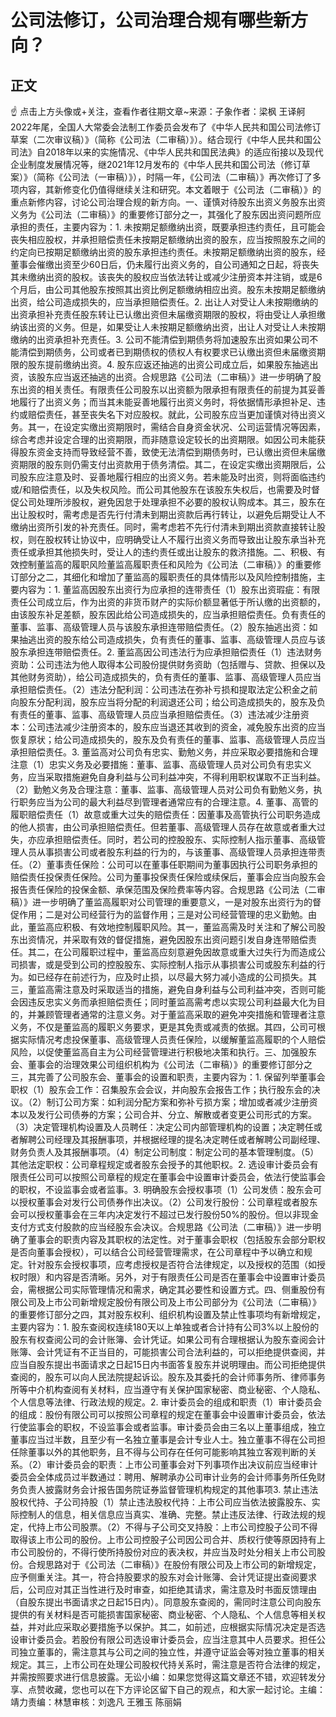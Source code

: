 # 公司法修订，公司治理合规有哪些新方向？
## 正文
☝ 点击上方头像或+关注，查看作者往期文章~来源：子象作者：梁枫 王译舸2022年尾，全国人大常委会法制工作委员会发布了《中华人民共和国公司法修订草案（二次审议稿）》（简称《公司法（二审稿）》）。结合现行《中华人民共和国公司法》自2018年以来的实施情况、《中华人民共和国民法典》的适应衔接以及现代企业制度发展情况等，继2021年12月发布的《中华人民共和国公司法（修订草案）》（简称《公司法（一审稿）》），时隔一年，《公司法（二审稿）》再次修订了多项内容，其新修变化仍值得继续关注和研究。本文着眼于《公司法（二审稿）》的重点新修内容，讨论公司治理合规的新方向。一、谨慎对待股东出资义务股东出资义务为《公司法（二审稿）》的重要修订部分之一，其强化了股东因出资问题所应承担的责任，主要内容为：1. 未按期足额缴纳出资，既要承担违约责任，且可能会丧失相应股权，并承担赔偿责任未按期足额缴纳出资的股东，应当按照股东之间的约定向已按期足额缴纳出资的股东承担违约责任。未按期足额缴纳出资的股东，经董事会催缴出资至少60日后，仍未履行出资义务的，自公司通知之日起，将丧失其未缴纳出资的股权。该丧失的股权应当依法转让或减少注册资本并注销，或是6个月后，由公司其他股东按照其出资比例足额缴纳相应出资。股东未按期足额缴纳出资，给公司造成损失的，应当承担赔偿责任。2. 出让人对受让人未按期缴纳的出资承担补充责任股东转让已认缴出资但未届缴资期限的股权，将由受让人承担缴纳该出资的义务。但是，如果受让人未按期足额缴纳出资，出让人对受让人未按期缴纳的出资承担补充责任。3. 公司不能清偿到期债务将加速股东出资如果公司不能清偿到期债务，公司或者已到期债权的债权人有权要求已认缴出资但未届缴资期限的股东提前缴纳出资。4. 股东应返还抽逃的出资公司成立后，如果股东抽逃出资，该股东应当返还抽逃的出资。合规思路《公司法（二审稿）》进一步明确了股东出资的相关责任。有限责任公司股东以出资额为限承担有限责任的前提为其妥善地履行了出资义务；而当其未能妥善地履行出资义务时，将依据情形承担补足、违约或赔偿责任，甚至丧失名下对应股权。就此，公司股东应当更加谨慎对待出资义务。其一，在设定实缴出资期限时，需结合自身资金状况、公司运营情况等因素，综合考虑并设定合理的出资期限，而非随意设定较长的出资期限。如因公司未能获得股东资金支持而导致经营不善，致使无法清偿到期债务时，已认缴出资但未届缴资期限的股东则仍需支付出资款用于债务清偿。其二，在设定实缴出资期限后，公司股东应注意及时、妥善地履行相应的出资义务。若未能及时出资，则将面临违约或/和赔偿责任，以及失权风险。而公司其他股东在该股东失权后，也需要及时督促公司处理所涉股权，避免因怠于处理承担不必要的股权认购成本。其三，股东在出让股权时，需考虑是否先行付清未到期出资款后再行转让，以避免后期受让人不缴纳出资所引发的补充责任。同时，需考虑若不先行付清未到期出资款直接转让股权，则在股权转让协议中，应明确受让人不履行出资义务而导致出让股东承当补充责任或承担其他损失时，受让人的违约责任或出让股东的救济措施。二、积极、有效控制董监高的履职风险董监高履职责任和风险为《公司法（二审稿）》的重要修订部分之二，其细化和增加了董监高的履职责任的具体情形以及风险控制措施，主要内容为：1. 董监高因股东出资行为应承担的连带责任（1）股东出资瑕疵：有限责任公司成立后，作为出资的非货币财产的实际价额显著低于所认缴的出资额的，由该股东补足差额，股东因此给公司造成损失的，应当承担赔偿责任。负有责任的董事、监事、高级管理人员与该股东承担连带赔偿责任。（2）股东抽逃出资：如果抽逃出资的股东给公司造成损失，负有责任的董事、监事、高级管理人员应与该股东承担连带赔偿责任。2. 董监高因公司违法行为应承担赔偿责任（1）违法财务资助：公司违法为他人取得本公司股份提供财务资助（包括赠与、贷款、担保以及其他财务资助），给公司造成损失的，负有责任的董事、监事、高级管理人员应当承担赔偿责任。（2）违法分配利润：公司违法在弥补亏损和提取法定公积金之前向股东分配利润，股东应当将分配的利润退还公司；给公司造成损失的，股东及负有责任的董事、监事、高级管理人员应当承担赔偿责任。（3）违法减少注册资本：公司违法减少注册资本的，股东应当退还其收到的资金，减免股东出资的应当恢复原状；给公司造成损失的，股东及负有责任的董事、监事、高级管理人员应当承担赔偿责任。3. 董监高对公司负有忠实、勤勉义务，并应采取必要措施和合理注意（1）忠实义务及必要措施：董事、监事、高级管理人员对公司负有忠实义务，应当采取措施避免自身利益与公司利益冲突，不得利用职权谋取不正当利益。（2）勤勉义务及合理注意：董事、监事、高级管理人员对公司负有勤勉义务，执行职务应当为公司的最大利益尽到管理者通常应有的合理注意。4. 董事、高管的履职赔偿责任（1）故意或重大过失的赔偿责任：因董事及高管执行公司职务造成的他人损害，由公司承担赔偿责任。但若董事、高级管理人员存在故意或者重大过失，亦应承担赔偿责任。同时，若公司的控股股东、实际控制人指示董事、高级管理人员从事损害公司或者股东利益的行为的，与该董事、高级管理人员承担连带责任。（2）董事责任保险：公司可以在董事任职期间为董事因执行公司职务承担的赔偿责任投保责任保险。公司为董事投保责任保险或续保后，董事会应当向股东会报告责任保险的投保金额、承保范围及保险费率等内容。合规思路《公司法（二审稿）》进一步明确了董监高履职对公司管理的重要意义，一是对股东出资行为的督促作用；二是对公司经营行为的监督作用；三是对公司经营管理的忠义勤勉。由此，董监高应积极、有效地控制履职风险。其一，董监高需及时关注和了解公司股东出资情况，并采取有效的督促措施，避免因股东出资问题引发自身连带赔偿责任。其二，在公司履职过程中，董监高应刻意避免因故意或重大过失行为而造成公司损害，或是受到公司的控股股东、实际控制人指示从事损害公司或股东利益的行为。如已经存在前述行为，应及时止损，以尽最大努力减小造成的公司损失。其三，董监高需注意及时采取适当的措施，避免自身利益与公司利益冲突，否则可能会因违反忠实义务而承担赔偿责任；同时董监高需考虑以实现公司利益最大化为目的，并兼顾管理者通常的注意义务。对于董监高采取的避免冲突措施和管理者注意义务，不仅是董监高的履职义务要求，更是其免责或减责的依据。其四，公司可根据实际情况考虑投保董事、高级管理人员责任保险，以缓解董监高履职的个人赔偿风险，以促使董监高自主为公司经营管理进行积极地决策和执行。三、加强股东会、董事会的治理效果公司组织机构为《公司法（二审稿）》的重要修订部分之三，其完善了公司股东会、董事会的设置和职责，主要内容为：1. 保留列举董事会职权（1）股东会工作：召集股东会会议，并向股东会报告工作；执行股东会的决议。（2）制订公司方案：如利润分配方案和弥补亏损方案；增加或者减少注册资本以及发行公司债券的方案；公司合并、分立、解散或者变更公司形式的方案。（3）决定管理机构设置及人员聘任：决定公司内部管理机构的设置；决定聘任或者解聘公司经理及其报酬事项，并根据经理的提名决定聘任或者解聘公司副经理、财务负责人及其报酬事项。（4）制定公司制度：制定公司的基本管理制度。（5）其他法定职权：公司章程规定或者股东会授予的其他职权。2. 选设审计委员会有限责任公司可以按照公司章程的规定在董事会中设置审计委员会，依法行使监事会的职权，不设监事会或者监事。3. 明确股东会授权事项（1）公司发债：股东会可以授权董事会对发行公司债券作出决议。（2）公司发行股份：公司章程或者股东会可以授权董事会在三年内决定发行不超过已发行股份50%的股份。但以非现金支付方式支付股款的应当经股东会决议。合规思路《公司法（二审稿）》进一步明确了董事会的职责内容及其职权的法定性。对于董事会职权（包括股东会部分职权是否向董事会授权），可以结合公司经营管理需求，在公司章程中予以确立和规定。针对股东会授权事项，应考虑授权是否符合法律规定，以及授权的范围（如授权时限）和内容是否清晰。另外，对于有限责任公司是否在董事会中设置审计委员会，需根据公司实际管理情况和需求，确定其必要性和设置方式。四、侧重股份有限公司及上市公司新增规定股份有限公司及上市公司部分为《公司法（二审稿）》的重要修订部分之四，其对股东权利、组织机构设置及禁止性事项均有新增规定，主要内容为：1. 股东查阅权连续180天以上单独或者合计持有公司3%以上股份的股东有权查阅公司的会计账簿、会计凭证。如果公司有合理根据认为股东查阅会计账簿、会计凭证有不正当目的，可能损害公司合法利益的，可以拒绝提供查阅，并应当自股东提出书面请求之日起15日内书面答复股东并说明理由。而公司拒绝提供查阅的，股东可以向人民法院提起诉讼。股东及其委托的会计师事务所、律师事务所等中介机构查阅有关材料，应当遵守有关保护国家秘密、商业秘密、个人隐私、个人信息等法律、行政法规的规定。2. 审计委员会的组成和职责（1）审计委员会的组成：股份有限公司可以按照公司章程的规定在董事会中设置审计委员会，依法行使监事会的职权，不设监事会或者监事。审计委员会由三名以上董事组成，独立董事应当过半数，且至少有一名独立董事是会计专业人士。独立董事不得在公司担任除董事以外的其他职务，且不得与公司存在任何可能影响其独立客观判断的关系。（2）审计委员会的职责：上市公司董事会对下列事项作出决议前应当经审计委员会全体成员过半数通过：聘用、解聘承办公司审计业务的会计师事务所任免财务负责人披露财务会计报告国务院证券监督管理机构规定的其他事项3. 禁止违法股权代持、子公司持股（1）禁止违法股权代持：上市公司应当依法披露股东、实际控制人的信息，相关信息应当真实、准确、完整。禁止违反法律、行政法规的规定，代持上市公司股票。（2）不得与子公司交叉持股：上市公司控股子公司不得取得该上市公司的股份。上市公司控股子公司因公司合并、质权行使等原因持有上市公司股份的，不得行使所持股份对应的表决权，并应当及时处分相关上市公司股份。合规思路对于《公司法（二审稿）》在股份有限公司及上市公司的新增规定，应予侧重关注。其一，符合持股要求的股东对会计账簿、会计凭证提出查阅要求后，公司应对其正当性进行及时审查，如拒绝其请求，需注意及时书面反馈理由（自股东提出书面请求之日起15日内）。同意股东查阅的，需同时注意公司向股东提供的有关材料是否可能损害国家秘密、商业秘密、个人隐私、个人信息等相关权益，并对此应采取必要措施予以保护。其二，如前述，应根据实际情况决定是否选设审计委员会。若股份有限公司选设审计委员会，应当注意其中人员要求。担任公司独立董事的，需注意其与公司之间的独立性，并遵守证监会等对独立董事的相关规定。其三，上市公司在处理公司股权代持关系时，需注意是否符合法律的规定，并需按照要求进行信息披露。无讼小编：如果您觉得这篇文章还不错，欢迎转发分享、点赞收藏，您也可以在下方评论区留下自己的观点，和大家一起讨论。主编：靖力责编：林慧审核：刘逸凡 王雅玉 陈丽娟 